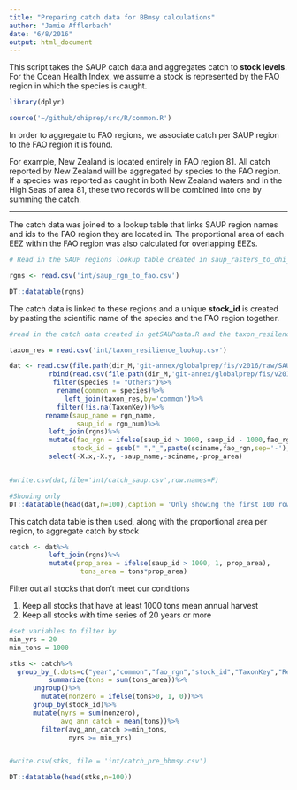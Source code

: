 ```yaml
---
title: "Preparing catch data for BBmsy calculations"
author: "Jamie Afflerbach"
date: "6/8/2016"
output: html_document
---
```


This script takes the SAUP catch data and aggregates catch to **stock levels**. For the Ocean Health Index, we assume a stock is represented by the FAO region in which the species is caught.

```r

library(dplyr)

source('~/github/ohiprep/src/R/common.R')

```

In order to aggregate to FAO regions, we associate catch per SAUP region to the FAO region it is found.

For example, New Zealand is located entirely in FAO region 81. All catch reported by New Zealand will be aggregated by species to the FAO region. If a species was reported as caught in both New Zealand waters and in the High Seas of area 81, these two records will be combined into one by summing the catch.

***

The catch data was joined to a lookup table that links SAUP region names and ids to the FAO region they are located in. The proportional area of each EEZ within the FAO region was also calculated for overlapping EEZs.

```r
# Read in the SAUP regions lookup table created in saup_rasters_to_ohi_rgns.R

rgns <- read.csv('int/saup_rgn_to_fao.csv')

DT::datatable(rgns)

```

The catch data is linked to these regions and a unique **stock_id** is created by pasting the scientific name of the species and the FAO region together.

```r

#read in the catch data created in getSAUPdata.R and the taxon_resilence table to link the data together

taxon_res = read.csv('int/taxon_resilience_lookup.csv')

dat <- read.csv(file.path(dir_M,'git-annex/globalprep/fis/v2016/raw/SAUP_catch_taxon_tons_eezs.csv'),stringsAsFactors=F)%>%
          rbind(read.csv(file.path(dir_M,'git-annex/globalprep/fis/v2016/raw/SAUP_catch_taxon_tons_highseas.csv'),stringsAsFactors=F))%>%
           filter(species != "Others")%>%
            rename(common = species)%>%
              left_join(taxon_res,by='common')%>%
            filter(!is.na(TaxonKey))%>%
         rename(saup_name = rgn_name,
                 saup_id = rgn_num)%>%
          left_join(rgns)%>%
          mutate(fao_rgn = ifelse(saup_id > 1000, saup_id - 1000,fao_rgn),
                stock_id = gsub(" ","_",paste(sciname,fao_rgn,sep='-'),fixed=T))%>%
          select(-X.x,-X.y, -saup_name,-sciname,-prop_area)


#write.csv(dat,file='int/catch_saup.csv',row.names=F)

#Showing only 
DT::datatable(head(dat,n=100),caption = 'Only showing the first 100 rows due to large size of this data')

```

This catch data table is then used, along with the proportional area per region, to aggregate catch by stock

```r
catch <- dat%>%
          left_join(rgns)%>%
          mutate(prop_area = ifelse(saup_id > 1000, 1, prop_area),
                  tons_area = tons*prop_area)

```

Filter out all stocks that don't meet our conditions

(1) Keep all stocks that have at least 1000 tons mean annual harvest
(2) Keep all stocks with time series of 20 years or more

```r

#set variables to filter by
min_yrs = 20
min_tons = 1000

stks <- catch%>%
  group_by_(.dots=c("year","common","fao_rgn","stock_id","TaxonKey","Resilience"))%>%
          summarize(tons = sum(tons_area))%>%
      ungroup()%>%
        mutate(nonzero = ifelse(tons>0, 1, 0))%>%
      group_by(stock_id)%>%
      mutate(nyrs = sum(nonzero),
             avg_ann_catch = mean(tons))%>%
        filter(avg_ann_catch >=min_tons,
               nyrs >= min_yrs)


#write.csv(stks, file = 'int/catch_pre_bbmsy.csv')

DT::datatable(head(stks,n=100))


```









